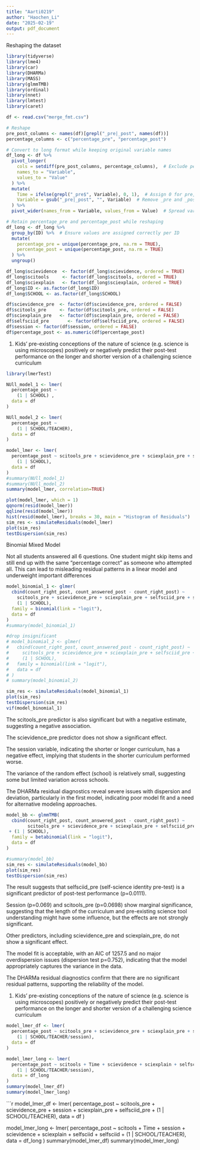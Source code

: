 ---
title: "Aarti0219"
author: "Haochen_Li"
date: "2025-02-19"
output: pdf_document
---

Reshaping the dataset

```{r}
library(tidyverse)
library(lme4)
library(car)
library(DHARMa)
library(MASS)
library(glmmTMB)
library(ordinal)
library(nnet)
library(lmtest)
library(caret)
```

```{r}
df <- read.csv("merge_fmt.csv")

# Reshape
pre_post_columns <- names(df)[grepl("_pre|_post", names(df))]
percentage_columns <- c("percentage_pre", "percentage_post")

# Convert to long format while keeping original variable names
df_long <- df %>%
  pivot_longer(
    cols = setdiff(pre_post_columns, percentage_columns),  # Exclude percentage columns from reshaping
    names_to = "Variable",
    values_to = "Value"
  ) %>%
  mutate(
    Time = ifelse(grepl("_pre$", Variable), 0, 1),  # Assign 0 for pre, 1 for post
    Variable = gsub("_pre|_post", "", Variable)  # Remove _pre and _post to keep original variable names
  ) %>%
  pivot_wider(names_from = Variable, values_from = Value)  # Spread variables back into wide format

# Retain percentage_pre and percentage_post while reshaping
df_long <- df_long %>%
  group_by(ID) %>%  # Ensure values are assigned correctly per ID
  mutate(
    percentage_pre = unique(percentage_pre, na.rm = TRUE),
    percentage_post = unique(percentage_post, na.rm = TRUE)
  ) %>%
  ungroup()

df_long$scievidence  <- factor(df_long$scievidence, ordered = TRUE)
df_long$scitools     <- factor(df_long$scitools, ordered = TRUE)
df_long$sciexplain   <- factor(df_long$sciexplain, ordered = TRUE)
df_long$ID <- as.factor(df_long$ID)
df_long$SCHOOL <- as.factor(df_long$SCHOOL)

df$scievidence_pre  <- factor(df$scievidence_pre, ordered = FALSE)
df$scitools_pre     <- factor(df$scitools_pre, ordered = FALSE)
df$sciexplain_pre   <- factor(df$sciexplain_pre, ordered = FALSE)
df$selfsciid_pre       <- factor(df$selfsciid_pre, ordered = FALSE)
df$session <- factor(df$session, ordered = FALSE)
df$percentage_post <- as.numeric(df$percentage_post)
```

(1) Kids' pre-existing conceptions of the nature of science (e.g. science is using microscopes) positively or negatively predict their post-test performance on the longer and shorter version of a challenging science curriculum

```{r}
library(lmerTest)

NUll_model_1 <- lmer(
  percentage_post ~
    (1 | SCHOOL) ,
  data = df
)

NUll_model_2 <- lmer(
  percentage_post ~
    (1 | SCHOOL/TEACHER),
  data = df
)

model_lmer <- lmer(
  percentage_post ~ scitools_pre + scievidence_pre + sciexplain_pre + selfsciid_pre + session +
    (1 | SCHOOL),
  data = df
)
#summary(NUll_model_1)
#summary(NUll_model_2)
summary(model_lmer, correlation=TRUE)
```

```{r}
plot(model_lmer, which = 1)
qqnorm(resid(model_lmer))
qqline(resid(model_lmer))
hist(resid(model_lmer), breaks = 30, main = "Histogram of Residuals")
sim_res <- simulateResiduals(model_lmer)
plot(sim_res)
testDispersion(sim_res)
```

Binomial Mixed Model

Not all students answered all 6 questions. One student might skip items and still end up with the same “percentage correct” as someone who attempted all. This can lead to misleading residual patterns in a linear model and underweight important differences

```{r}
model_binomial_1 <- glmer(
  cbind(count_right_post, count_answered_post - count_right_post) ~ 
    scitools_pre + scievidence_pre + sciexplain_pre + selfsciid_pre + session + mindset_comp_pre + othersciid_pre+
    (1 | SCHOOL),
  family = binomial(link = "logit"),
  data = df
)
#summary(model_binomial_1)

#drop insignificant
# model_binomial_2 <- glmer(
#   cbind(count_right_post, count_answered_post - count_right_post) ~ 
#     scitools_pre + scievidence_pre + sciexplain_pre + selfsciid_pre + session +
#     (1 | SCHOOL),
#   family = binomial(link = "logit"),
#   data = df
# )
# summary(model_binomial_2)

sim_res <- simulateResiduals(model_binomial_1)
plot(sim_res)
testDispersion(sim_res)
vif(model_binomial_1)
```

The scitools_pre predictor is also significant but with a negative estimate, suggesting a negative association. 

The scievidence_pre predictor does not show a significant effect. 

The session variable, indicating the shorter or longer curriculum, has a negative effect, implying that students in the shorter curriculum performed worse. 

The variance of the random effect (school) is relatively small, suggesting some but limited variation across schools. 

The DHARMa residual diagnostics reveal severe issues with dispersion and deviation, particularly in the first model, indicating poor model fit and a need for alternative modeling approaches.

```{r}
model_bb <- glmmTMB(
  cbind(count_right_post, count_answered_post - count_right_post) ~ 
        scitools_pre + scievidence_pre + sciexplain_pre + selfsciid_pre + session
 + (1 | SCHOOL),
  family = betabinomial(link = "logit"),
  data = df
)

#summary(model_bb)
sim_res <- simulateResiduals(model_bb)
plot(sim_res)
testDispersion(sim_res)
```

The result suggests that selfsciid_pre (self-science identity pre-test) is a significant predictor of post-test performance (p=0.0111).

Session (p=0.069) and scitools_pre (p=0.0698) show marginal significance, suggesting that the length of the curriculum and pre-existing science tool understanding might have some influence, but the effects are not strongly significant.

Other predictors, including scievidence_pre and sciexplain_pre, do not show a significant effect.

The model fit is acceptable, with an AIC of 1257.5 and no major overdispersion issues (dispersion test p=0.752), indicating that the model appropriately captures the variance in the data.

The DHARMa residual diagnostics confirm that there are no significant residual patterns, supporting the reliability of the model.

(1) Kids' pre-existing conceptions of the nature of science (e.g. science is using microscopes) positively or negatively predict their post-test performance on the longer and shorter version of a challenging science curriculum

```{r}
model_lmer_df <- lmer(
  percentage_post ~ scitools_pre + scievidence_pre + sciexplain_pre + selfsciid_pre +
    (1 | SCHOOL/TEACHER/session),
  data = df
)

model_lmer_long <- lmer(
  percentage_post ~ scitools + Time + scievidence + sciexplain + selfsciid + selfsciid +
    (1 | SCHOOL/TEACHER/session),
  data = df_long
)
summary(model_lmer_df)
summary(model_lmer_long)
```
```{r}

model_lmer_df <- lmer(
  percentage_post ~ scitools_pre + scievidence_pre + session + sciexplain_pre + selfsciid_pre +
    (1 | SCHOOL/TEACHER),
  data = df
)

model_lmer_long <- lmer(
  percentage_post ~ scitools + Time + session + scievidence + sciexplain + selfsciid + selfsciid +
    (1 | SCHOOL/TEACHER),
  data = df_long
)
summary(model_lmer_df)
summary(model_lmer_long)


